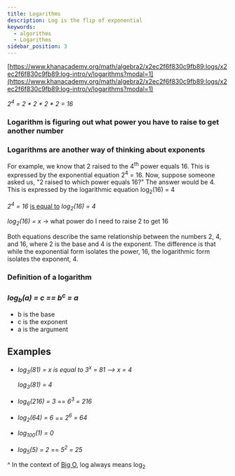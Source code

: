 ```yaml
---
title: Logarithms
description: Log is the flip of exponential
keywords:
  - algorithms
  - Logarithms
sidebar_position: 3
---
```


[https://www.khanacademy.org/math/algebra2/x2ec2f6f830c9fb89:logs/x2ec2f6f830c9fb89:log-intro/v/logarithms?modal=1](https://www.khanacademy.org/math/algebra2/x2ec2f6f830c9fb89:logs/x2ec2f6f830c9fb89:log-intro/v/logarithms?modal=1)

_2<sup>4</sup> = 2 * 2 * 2 \* 2 = 16_

### Logarithm is figuring out what power you have to raise to get another number

### Logarithms are another way of thinking about exponents

For example, we know that 2 raised to the 4<sup>th</sup> power equals 16. This is expressed
by the exponential equation 2<sup>4</sup> = 16.
Now, suppose someone asked us, "2 raised to which power equals 16?" The answer would be 4.
This is expressed by the logarithmic equation log<sub>2</sub>(16) = 4

_2<sup>4</sup> = 16_ <u>is equal to</u> _log<sub>2</sub>(16) = 4_

_log<sub>2</sub>(16) = x_ -> what power do I need to raise 2 to get 16

Both equations describe the same relationship between the numbers 2, 4, and 16, where 2 is the base
and 4 is the exponent.
The difference is that while the exponential form isolates the power, 16, the logarithmic
form isolates the exponent, 4.

### Definition of a logarithm

### _log<sub>b</sub>(a) = c == b<sup>c</sup> = a_

- b is the base
- c is the exponent
- a is the argument

## Examples

- _log<sub>3</sub>(81) = x is equal to 3<sup>x</sup> = 81 --> x = 4_

  _log<sub>3</sub>(81) = 4_

- _log<sub>6</sub>(216) = 3_ == _6<sup>3</sup> = 216_

- _log<sub>2</sub>(64) = 6_ == _2<sup>6</sup> = 64_

- _log<sub>100</sub>(1) = 0_

- _log<sub>5</sub>(5) = 2_ == _5<sup>2</sup> = 25_

^ In the context of [Big O](/docs/algorithms/big_o/), log always means log<sub>2</sub>

